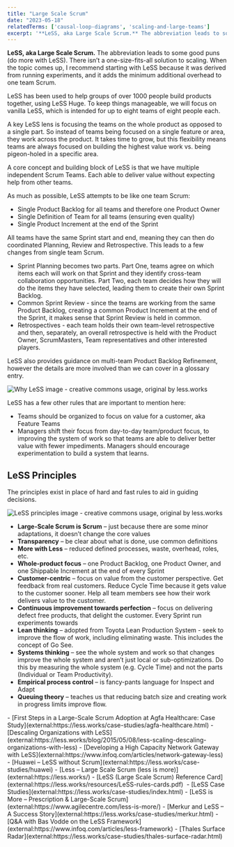 ```yaml
---
title: "Large Scale Scrum"
date: "2023-05-18"
relatedTerms: ['causal-loop-diagrams', 'scaling-and-large-teams']
excerpt: '**LeSS, aka Large Scale Scrum.** The abbreviation leads to some good puns (do more with'
---
```


**LeSS, aka Large Scale Scrum.** The abbreviation leads to some good puns (do more with LeSS). There isn’t a one-size-fits-all solution to scaling. When the topic comes up, I recommend starting with LeSS because it was derived from running experiments, and it adds the minimum additional overhead to one team Scrum.

LeSS has been used to help groups of over 1000 people build products together, using LeSS Huge. To keep things manageable, we will focus on vanilla LeSS, which is intended for up to eight teams of eight people each.

A key LeSS lens is focusing the teams on the whole product as opposed to a single part. So instead of teams being focused on a single feature or area, they work across the product. It takes time to grow, but this flexibility means teams are always focused on building the highest value work vs. being pigeon-holed in a specific area.

A core concept and building block of LeSS is that we have multiple independent Scrum Teams. Each able to deliver value without expecting help from other teams.

As much as possible, LeSS attempts to be like one team Scrum:

- Single Product Backlog for all teams and therefore one Product Owner
- Single Definition of Team for all teams (ensuring even quality)
- Single Product Increment at the end of the Sprint

All teams have the same Sprint start and end, meaning they can then do coordinated Planning, Review and Retrospective. This leads to a few changes from single team Scrum.

- Sprint Planning becomes two parts. Part One, teams agree on which items each will work on that Sprint and they identify cross-team collaboration opportunities. Part Two, each team decides how they will do the items they have selected, leading them to create their own Sprint Backlog.
- Common Sprint Review - since the teams are working from the same Product Backlog, creating a common Product Increment at the end of the Sprint, it makes sense that Sprint Review is held in common.
- Retrospectives - each team holds their own team-level retrospective and then, separately, an overall retrospective is held with the Product Owner, ScrumMasters, Team representatives and other interested players.

LeSS also provides guidance on multi-team Product Backlog Refinement, however the details are more involved than we can cover in a glossary entry.

![Why LeSS image - creative commons usage, original by less.works ](src/content/glossary/less-large-scale-scrum/images/why-LeSS.png)

LeSS has a few other rules that are important to mention here:

- Teams should be organized to focus on value for a customer, aka Feature Teams
- Managers shift their focus from day-to-day team/product focus, to improving the system of work so that teams are able to deliver better value with fewer impediments. Managers should encourage experimentation to build a system that learns.

## LeSS Principles

The principles exist in place of hard and fast rules to aid in guiding decisions.

![LeSS principles image - creative commons usage, original by less.works ](src/content/glossary/less-large-scale-scrum/images/LeSS-principles.png)

- **Large-Scale Scrum is Scrum** – just because there are some minor adaptations, it doesn’t change the core values
- **Transparency** – be clear about what is done, use common definitions
- **More with Less** – reduced defined processes, waste, overhead, roles, etc.
- **Whole-product focus** – one Product Backlog, one Product Owner, and one Shippable Increment at the end of every Sprint
- **Customer-centric** – focus on value from the customer perspective. Get feedback from real customers. Reduce Cycle Time because it gets value to the customer sooner. Help all team members see how their work delivers value to the customer.
- **Continuous improvement towards perfection** – focus on delivering defect free products, that delight the customer. Every Sprint run experiments towards
- **Lean thinking** – adopted from Toyota Lean Production System - seek to improve the flow of work, including eliminating waste. This includes the concept of Go See.
- **Systems thinking** – see the whole system and work so that changes improve the whole system and aren’t just local or sub-optimizations. Do this by measuring the whole system (e.g. Cycle Time) and not the parts (Individual or Team Productivity).
- **Empirical process control** – is fancy-pants language for Inspect and Adapt
- **Queuing theory** – teaches us that reducing batch size and creating work in progress limits improve flow.

<HighlightBox heading="Resource Links" variant="resourceLinks">
- [First Steps in a Large-Scale Scrum Adoption at Agfa Healthcare: Case Study](external:https://less.works/case-studies/agfa-healthcare.html)
- [Descaling Organizations with LeSS](external:https://less.works/blog/2015/05/08/less-scaling-descaling-organizations-with-less)
- [Developing a High Capacity Network Gateway with LeSS](external:https://www.infoq.com/articles/network-gateway-less)
- [Huawei – LeSS without Scrum](external:https://less.works/case-studies/huawei)
- [Less – Large Scale Scrum (less is more)](external:https://less.works/)
- [LeSS (Large Scale Scrum) Reference Card](external:https://less.works/resources/LeSS-rules-cards.pdf) 
- [LeSS Case Studies](external:https://less.works/case-studies/index.html)
- [LeSS is More – Prescription & Large-Scale Scrum](external:https://www.agilecentre.com/less-is-more/)
- [Merkur and LeSS – A Success Story](external:https://less.works/case-studies/merkur.html)
- [Q&A with Bas Vodde on the LeSS Framework](external:https://www.infoq.com/articles/less-framework)
- [Thales Surface Radar](external:https://less.works/case-studies/thales-surface-radar.html)
</HighlightBox>

